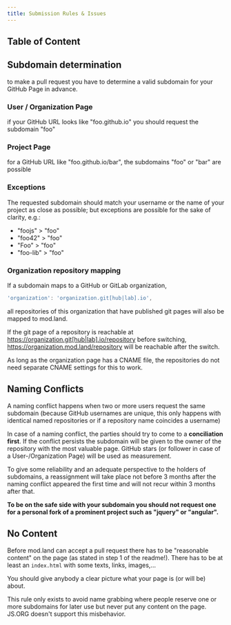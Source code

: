 ```yaml
---
title: Submission Rules & Issues
---
```


## Table of Content

## Subdomain determination

to make a pull request you have to determine a valid subdomain for your GitHub
Page in advance.

### User / Organization Page

if your GitHub URL looks like "foo.github.io" you should request the subdomain
"foo"

### Project Page

for a GitHub URL like "foo.github.io/bar", the subdomains "foo" or "bar" are
possible

### Exceptions

The requested subdomain should match your username or the name of your project
as close as possible; but exceptions are possible for the sake of clarity, e.g.:

- "foojs" > "foo"
- "foo42" > "foo"
- "Foo" > "foo"
- "foo-lib" > "foo"

### Organization repository mapping

If a subdomain maps to a GitHub or GitLab organization,

```javascript
'organization': 'organization.git[hub|lab].io',
```

all repositories of this organization that have published git pages will also
be mapped to mod.land.

If the git page of a repository is reachable at
https://organization.git[hub|lab].io/repository before switching,
https://organization.mod.land/repository will be reachable after the switch.

As long as the organization page has a CNAME file,
the repositories do not need separate CNAME settings for this to work.

## Naming Conflicts

A naming conflict happens when two or more users request the same subdomain
(because GitHub usernames are unique, this only happens with identical named
repositories or if a repository name coincides a username)

In case of a naming conflict, the parties should try to come to a
**conciliation first**. If the conflict persists the subdomain will be given to
the owner of the repository with the most valuable page. GitHub stars (or
follower in case of a User-/Organization Page) will be used as measurement.

To give some reliability and an adequate perspective to the holders of
subdomains, a reassignment will take place not before 3 months after the naming
conflict appeared the first time and will not recur within 3 months after that.

**To be on the safe side with your subdomain you should not request one for a
personal fork of a prominent project such as "jquery" or "angular".**

## No Content

Before mod.land can accept a pull request there has to be "reasonable content" on
the page (as stated in step 1 of the readme!). There has to be at least an
`index.html` with some texts, links, images,...

You should give anybody a clear picture what your page is (or will be) about.

This rule only exists to avoid name grabbing where people reserve one or more
subdomains for later use but never put any content on the page. JS.ORG doesn't
support this misbehavior.
